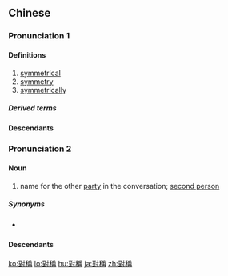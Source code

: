 {{also|对称}}
==Chinese==
{{zh-forms|s=对称}}

===Pronunciation 1===
{{zh-pron
|m=duì稱
|c=deoi3 cing3,deoi3 can3
|mn=tùi-chhìn
|cat=n,a,adv
}}

====Definitions====
{{zh-hanzi}}

# [[symmetrical]]
# [[symmetry]]
# [[symmetrically]]

=====Derived terms=====
{{zh-der|不對稱|對稱性|對稱軸:duìchènzhóu|反對稱:fǎnduìchèn}}

====Descendants====
{{CJKV|對稱|s=対称|たいしょう|대칭|đối xứng}}

===Pronunciation 2===
{{zh-pron
|m=duìchēng
|c=deoi3 cing1
|mn=tùi-chheng
|cat=n,a
}}

====Noun====
{{zh-noun}}

# name for the other [[party]] in the conversation; [[second person]]

=====Synonyms=====
* {{sense|second person}} {{zh-l|第二人稱}}

====Descendants====
{{CJKV|對稱|s=対称|たいしょう|대칭|đối xưng}}

{{zh-cat|Advanced|Grammar}}

[[ko:對稱]]
[[lo:對稱]]
[[hu:對稱]]
[[ja:對稱]]
[[zh:對稱]]